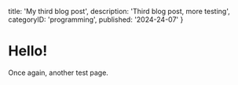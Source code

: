 title: 'My third blog post',
description: 'Third blog post, more testing',
categoryID: 'programming',
published: '2024-24-07'
}


# Hello!

Once again, another test page.


